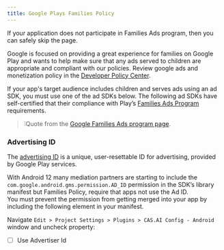 ```yaml
---
title: Google Plays Families Policy
---
```


<Info>
If your application does not participate in Families Ads program, then you can safely skip the page. 
</Info>

Google is focused on providing a great experience for families on Google Play and wants to help make sure that any ads served to children are appropriate and compliant with our policies. Review google ads and monetization policy in the [Developer Policy Center](https://play.google.com/about/families/ads-monetization/).  

If your app's target audience includes children and serves ads using an ad SDK, you must use one of the ad SDKs below. The following ad SDKs have self-certified that their compliance with Play’s [Families Ads Program](https://play.google.com/about/monetization-ads/families-ads-program/) requirements.

> ❕Quote from the [Google Families Ads program page](https://support.google.com/googleplay/android-developer/answer/9283445?hl=en).

### Advertising ID
The [advertising ID](https://support.google.com/googleplay/android-developer/answer/6048248?hl=en) is a unique, user-resettable ID for advertising, provided by Google Play services.  

With Android 12 many mediation partners are starting to include the `com.google.android.gms.permission.AD_ID` permission in the SDK’s library manifest but Families Policy, require that apps not use the Ad ID.  
You must prevent the permission from getting merged into your app by including the following element in your manifest.  

Navigate `Edit > Project Settings > Plugins > CAS.AI Config - Android` window and uncheck property:
 - [ ]  Use Advertiser Id